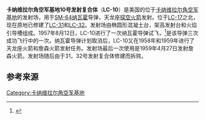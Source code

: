 {{Infobox Launch Pad
|name = 10号发射复合体
|image = 
|caption =
|site = [[卡纳维拉尔角空军基地|卡纳维拉尔角空军基地]]
|location = {{coord|28.451869|N|80.556911|W}}
|short = LC-10
|pads = 一个
|operator = [[美国空军|美国空军]]
|tlaunches = 10次
|paddetails = {{Infobox Launch Pad/Pad
|first = 纳瓦霍<br/>1957年8月12日
|last = 天龙座火箭<br/>1959年4月27日
|rockets = [[SM-64纳瓦霍|SM-64纳瓦霍]]<br/>[[詹森火箭|詹森火箭]]<br/>[[天龙座火箭|天龙座火箭]]
|status = 拆除}}
}}

'''卡纳维拉尔角空军基地10号发射复合体'''（'''LC-10'''）是美国的位于[[卡纳维拉尔角空军基地|卡纳维拉尔角空军基地]]的发射场，用于[[SM-64纳瓦霍|SM-64纳瓦霍]]导弹，天龙座[[探空火箭|探空火箭]]发射。位于[[卡纳维拉尔角空军基地17号发射复合体|LC-17]]之北，现在原地已修建了[[卡纳维拉尔角空军基地31号发射复合体|LC-31]]和[[卡纳维拉尔角空军基地32号发射复合体|LC-32]]。发射场由椭圆形混凝土台，架高发射台和火焰引导槽组成。1957年8月12日，LC-10进行了一次纳瓦霍导弹试飞，<ref name="NavahoLL">{{cite web|url=http://planet4589.org/space/lvdb/launch/Navaho|title=Navaho|last=McDowell|first=Jonathan|work=Orbital and Suborbital Launch Database|publisher=Jonathan's Space Page|accessdate=2009-05-29|archive-date=2019-05-06|archive-url=https://web.archive.org/web/20190506151428/http://planet4589.org/space/lvdb/launch/Navaho|dead-url=no}}</ref>是该导弹三次成功飞行中的一次。纳瓦霍导弹计划取消后，LC-10又在1958年和1959年进行了天龙座火箭和詹森火箭发射任务。发射场最后一次使用是1959年4月27日发射詹森火箭。发射场随后由于31，32号发射复合体修建而拆除。

==参考来源==
{{reflist}}

{{Geolinks-US-buildingscale|28.451869|-80.556911}}

{{Merritt Island}}


[[Category:卡纳维拉尔角空军基地|Category:卡纳维拉尔角空军基地]]